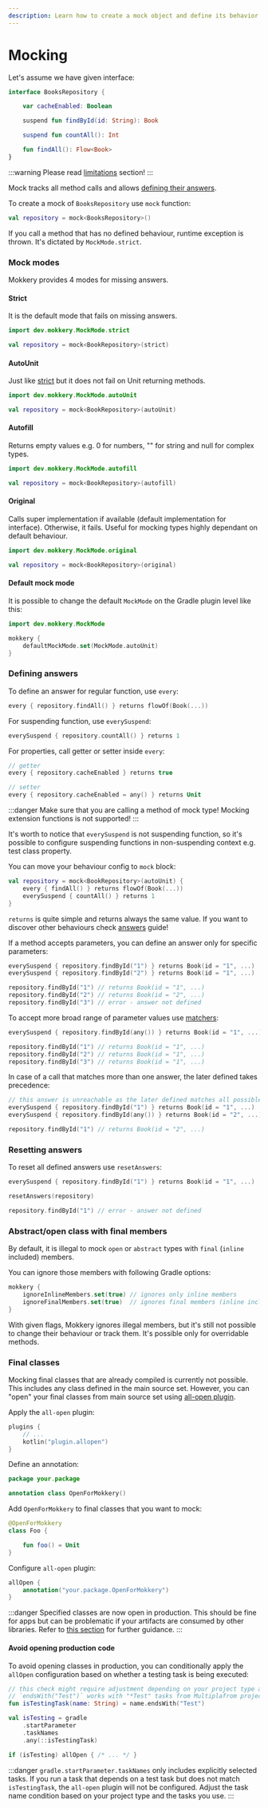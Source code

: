 ```yaml
---
description: Learn how to create a mock object and define its behavior effortlessly!
---
```

# Mocking

Let's assume we have given interface:

```kotlin
interface BooksRepository {

    var cacheEnabled: Boolean

    suspend fun findById(id: String): Book

    suspend fun countAll(): Int

    fun findAll(): Flow<Book>
}
```
:::warning
Please read [limitations](../Limitations) section!
:::

Mock tracks all method calls and allows [defining their answers](#defining-answers).

To create a mock of `BooksRepository` use `mock` function:

```kotlin
val repository = mock<BooksRepository>()
```
If you call a method that has no defined behaviour, runtime exception is thrown. It's dictated by `MockMode.strict`.
    
### Mock modes

Mokkery provides 4 modes for missing answers.

#### Strict

It is the default mode that fails on missing answers.

```kotlin
import dev.mokkery.MockMode.strict

val repository = mock<BookRepository>(strict)
```
#### AutoUnit

Just like [strict](#Strict) but it does not fail on Unit returning methods.

```kotlin
import dev.mokkery.MockMode.autoUnit

val repository = mock<BookRepository>(autoUnit)
```

#### Autofill

Returns empty values e.g. 0 for numbers, "" for string and null for complex types.
```kotlin
import dev.mokkery.MockMode.autofill

val repository = mock<BookRepository>(autofill)
```

#### Original

Calls super implementation if available (default implementation for interface). Otherwise, it fails.
Useful for mocking types highly dependant on default behaviour.
```kotlin
import dev.mokkery.MockMode.original

val repository = mock<BookRepository>(original)
```

#### Default mock mode

It is possible to change the default `MockMode` on the Gradle plugin level like this:

```kotlin
import dev.mokkery.MockMode

mokkery {
    defaultMockMode.set(MockMode.autoUnit)
}
```

### Defining answers

To define an answer for regular function, use `every`:
```kotlin
every { repository.findAll() } returns flowOf(Book(...))
```
For suspending function, use `everySuspend`:
```kotlin
everySuspend { repository.countAll() } returns 1
```
For properties, call getter or setter inside `every`:
```kotlin
// getter
every { repository.cacheEnabled } returns true

// setter
every { repository.cacheEnabled = any() } returns Unit
```
:::danger
Make sure that you are calling a method of mock type! Mocking extension functions is not supported!
:::

It's worth to notice that `everySuspend` is not suspending function, so it's possible to configure suspending functions in non-suspending context e.g. test class property.

You can move your behaviour config to `mock` block:

```kotlin
val repository = mock<BookRepository>(autoUnit) {
    every { findAll() } returns flowOf(Book(...))
    everySuspend { countAll() } returns 1
}
```
`returns` is quite simple and returns always the same value. If you want to discover other behaviours check [answers](../Guides/Answers) guide!

If a method accepts parameters, you can define an answer only for specific parameters:
```kotlin
everySuspend { repository.findById("1") } returns Book(id = "1", ...)
everySuspend { repository.findById("2") } returns Book(id = "1", ...)

repository.findById("1") // returns Book(id = "1", ...)
repository.findById("2") // returns Book(id = "2", ...)
repository.findById("3") // error - answer not defined
```

To accept more broad range of parameter values use [matchers](../Guides/Matchers):
```kotlin
everySuspend { repository.findById(any()) } returns Book(id = "1", ...)

repository.findById("1") // returns Book(id = "1", ...)
repository.findById("2") // returns Book(id = "1", ...)
repository.findById("3") // returns Book(id = "1", ...)
```

In case of a call that matches more than one answer, the later defined takes precedence:

```kotlin
// this answer is unreachable as the later defined matches all possible calls
everySuspend { repository.findById("1") } returns Book(id = "1", ...) 
everySuspend { repository.findById(any()) } returns Book(id = "2", ...)

repository.findById("1") // returns Book(id = "2", ...)
```

### Resetting answers

To reset all defined answers use `resetAnswers`:

```kotlin
everySuspend { repository.findById("1") } returns Book(id = "1", ...)

resetAnswers(repository)

repository.findById("1") // error - answer not defined
```

### Abstract/open class with final members

By default, it is illegal to mock `open` or `abstract` types with `final` (`inline` included) members.

You can ignore those members with following Gradle options:

```kotlin
mokkery {
    ignoreInlineMembers.set(true) // ignores only inline members
    ignoreFinalMembers.set(true)  // ignores final members (inline included)
}
```

With given flags, Mokkery ignores illegal members, but it's still not possible to change their behaviour or
track them. It's possible only for overridable methods.

### Final classes

Mocking final classes that are already compiled is currently not possible. This includes any class defined in the main
source set. However, you can "open" your final classes from main source set using [all-open plugin](https://kotlinlang.org/docs/all-open-plugin.html#gradle).

Apply the `all-open` plugin:

```kotlin title="build.gradle.kts"
plugins {
    // ...
    kotlin("plugin.allopen")
}
```

Define an annotation:

```kotlin
package your.package

annotation class OpenForMokkery()
```

Add `OpenForMokkery` to final classes that you want to mock:

```kotlin
@OpenForMokkery
class Foo {

    fun foo() = Unit
}
```

Configure `all-open` plugin:

```kotlin title="build.gradle.kts"
allOpen {
    annotation("your.package.OpenForMokkery")
}
```

:::danger
Specified classes are now open in production.
This should be fine for apps but can be problematic if your artifacts are consumed by other libraries.
Refer to [this section](#avoid-opening-production-code) for further guidance.
:::

#### Avoid opening production code

To avoid opening classes in production, you can conditionally apply the `allOpen` configuration based on whether a testing task is being executed:

```kotlin title="build.gradle.kts"
// this check might require adjustment depending on your project type and the tasks that you use
// `endsWith("Test")` works with "*Test" tasks from Multiplafrom projects, but it does not include tasks like `check`
fun isTestingTask(name: String) = name.endsWith("Test")

val isTesting = gradle
    .startParameter
    .taskNames
    .any(::isTestingTask)

if (isTesting) allOpen { /* ... */ }

```
:::danger
 `gradle.startParameter.taskNames` only includes explicitly selected tasks.
 If you run a task that depends on a test task but does not match `isTestingTask`, the `all-open` plugin will not be configured.
 Adjust the task name condition based on your project type and the tasks you use.
:::
